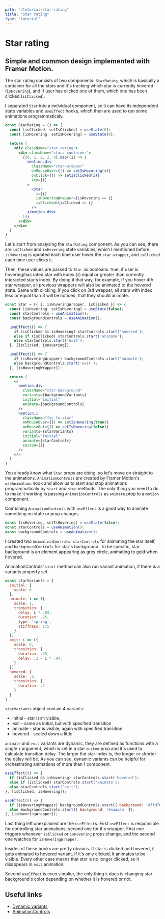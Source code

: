 ```yaml
---
path: "/tutorial/star-rating"
title: "Star rating"
type: "tutorial"
---
```



# Star rating
## Simple and common design implemented with Framer Motion.

<div className="guide__component-wrapper">
  <div className="star-rating__guide-wrapper">
    <StarRating />
  </div>
</div>

The star rating consists of two components: `StarRating`, which is basically a container for all the stars and it's tracking which star is currently hovered (`isHovering`), and if user has clicked one of them, which one has been clicked (`isClicked`). 

I separated `Star` into a individual component, so it can have its independent state variables and `useEffect` hooks, which then are used to run some animations programmaticaly. 

```jsx
const StarRating = () => {
  const [isClicked, setIsClicked] = useState(0);
  const [isHovering, setIsHovering] = useState(0);
  
  return (
    <div className="star-rating">
      <div className="stars-container">
        {[0, 1, 2, 3, 4].map((i) => (
          <motion.div 
            className="star-wrapper"
            onMouseOver={() => setIsHovering(i)}
            onClick={() => setIsClicked(i)}
            key={i}
          >
            <Star 
              i={i} 
              isHoveringWrapper={isHovering >= i} 
              isClicked={isClicked >= i}    
            />
          </motion.div>
        ))}
      </div>
    </div>
  )
}
```

Let's start from analysing the `StarRating` component. As you can see, there are `isClicked` and `isHovering` state variables, which I mentioned before. `isHovering` is updated each time user hover the `star-wrapper`, and `isClicked` each time user clicks it. 

Then, these values are passed to `Star` as booleans: true, if user is hovering/has rated star with index (`i`) equal or greater than currently interacted star's index. By doing it that way, for example, if you hover 4th star wrapper, all previous wrappers will also be animated to the hovered state. Same with clicking, if you click on 3rd wrapper, all stars with index less or equal than 3 will be noticed, that they should animate.

```jsx
const Star = ({ i, isHoveringWrapper, isClicked }) => {
  const [isHovering, setIsHovering] = useState(false);
  const starControls = useAnimation();
  const backgroundControls = useAnimation();

  useEffect(() => {
    if (isClicked && isHovering) starControls.start('hovered');
    else if (isClicked) starControls.start('animate');
    else starControls.start('exit');
  }, [isClicked, isHovering]);

  useEffect(() => {
    if (isHoveringWrapper) backgroundControls.start('animate');
    else backgroundControls.start('exit');
  }, [isHoveringWrapper]);

  return (
    <>
      <motion.div 
        className="star-background" 
        variants={backgroundVariants}
        initial="initial"
        animate={backgroundControls}
      />
      <motion.i 
        className="fas fa-star" 
        onMouseOver={() => setIsHovering(true)}
        onMouseOut={() => setIsHovering(false)}
        variants={starVariants}
        initial="initial"
        animate={starControls}
        custom={i}
      />
    </>
  )
}
```

You already know what `Star` props are doing, so let's move on straight to the animations. `AnimationControls` are created by Framer Motion's `useAnimation` hook and allow us to start and stop animations programmaticaly by `start` and `stop` methods. The only thing you need to do to make it working is passing `AnimationControls` as `animate` prop to a `motion` component.

Combining `AnimationControls` with `useEffect` is a good way to animate something on state or prop changes.

```jsx
const [isHovering, setIsHovering] = useState(false);
const starControls = useAnimation();
const backgroundControls = useAnimation();
```

I created two `AnimationControls`: `starControls` for animating the star itself, and `backgroundControls` for star's background. To be specific, star background is an element appearing as grey circle, animating to gold when hovered. 

AnimationControls' `start` method can also run variant animation, if there is a variants property set. 

```jsx
const starVariants = {
  initial: {
    scale: 0
  },
  animate: i => ({
    scale: 1,
    transition: {
      delay: i * .04,
      duration: .25,
      type: 'spring',
      stiffness: 175
    }
  }),
  exit: i => ({
    scale: 0,
    transition: {
      duration: .25,
      delay: .2 - i * .04,
    }
  }),
  hovered: {
    scale: .8,
    transition: {
      duration: .2
    }
  }
}
```

`starVariants` object contain 4 variants:

- initial - star isn't visible,
- exit - same as initial, but with specified transition
- animate - star is visible, again with specified transition
- hovered - scaled down a little

`animate` and `exit` variants are dynamic, they are defined as functions with a single `i` argument, which is set in a star `custom` prop and it's used to calculate transition delay. The larger the star index is, the longer or shorter the delay will be. As you can see, dynamic variants can be helpful for orchestrating animations of more than 1 component.

```jsx
useEffect(() => {
  if (isClicked && isHovering) starControls.start('hovered');
  else if (isClicked) starControls.start('animate');
  else starControls.start('exit');
}, [isClicked, isHovering]);

useEffect(() => {
  if (isHoveringWrapper) backgroundControls.start({ background: '#ffd700' });
  else backgroundControls.start({ background: '#aaaaaa' });
}, [isHoveringWrapper]);
```

Last thing left unexplained are the `useEffect`s. First `useEffect` is responsible for controlling star animations, second one for it's wrapper. First one triggers whenever `isClicked` or `isHovering` props change, and the second one watches for `isHoveringWrapper`.

Insides of these hooks are pretty obvious. If star is clicked and hovered, it gets animated to hovered variant. If it's only clicked, it animates to be visible. Every other case means that star is no longer clicked, so it disappears in `exit` animation. 

Second `useEffect` is even simplier, the only thing it does is changing star background's color depending on whether it is hovered or not.

## Useful links
- [Dynamic variants](https://www.framer.com/api/motion/animation/#dynamic-variants)
- [AnimationControls](https://www.framer.com/api/motion/animation/#component-animation-controls)